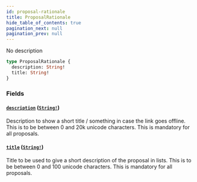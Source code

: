 ```yaml
---
id: proposal-rationale
title: ProposalRationale
hide_table_of_contents: true
pagination_next: null
pagination_prev: null
---
```



No description

```graphql
type ProposalRationale {
  description: String!
  title: String!
}
```


### Fields

#### [`description`](#) ([`String!`](/docs/testnet/graphql/scalars/string))

Description to show a short title / something in case the link goes offline.
This is to be between 0 and 20k unicode characters.
This is mandatory for all proposals.


#### [`title`](#) ([`String!`](/docs/testnet/graphql/scalars/string))

Title to be used to give a short description of the proposal in lists.
This is to be between 0 and 100 unicode characters.
This is mandatory for all proposals.




